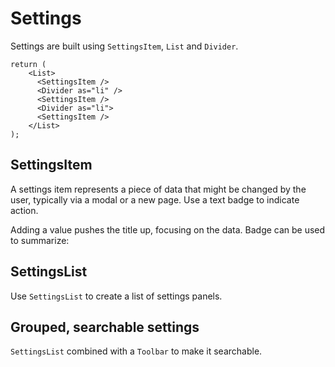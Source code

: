 
<Meta title="Settings" />

# Settings

Settings are built using `SettingsItem`, `List` and `Divider`.

```tsx
return (
    <List>
      <SettingsItem />
      <Divider as="li" />
      <SettingsItem />
      <Divider as="li">
      <SettingsItem />
    </List>
);
```

## SettingsItem

A settings item represents a piece of data that might be changed by the user, typically via a modal or a new page. Use a text badge to indicate action.

<Canvas of={SettingsItemStories.Default} />

Adding a value pushes the title up, focusing on the data. Badge can be used to summarize:

<Canvas of={SettingsItemStories.Value} />

## SettingsList

Use `SettingsList` to create a list of settings panels.

<Canvas of={SettingsListStories.Default} />

## Grouped, searchable settings

`SettingsList` combined with a `Toolbar` to make it searchable.

<Canvas of={SettingsListStories.Controlled} />
